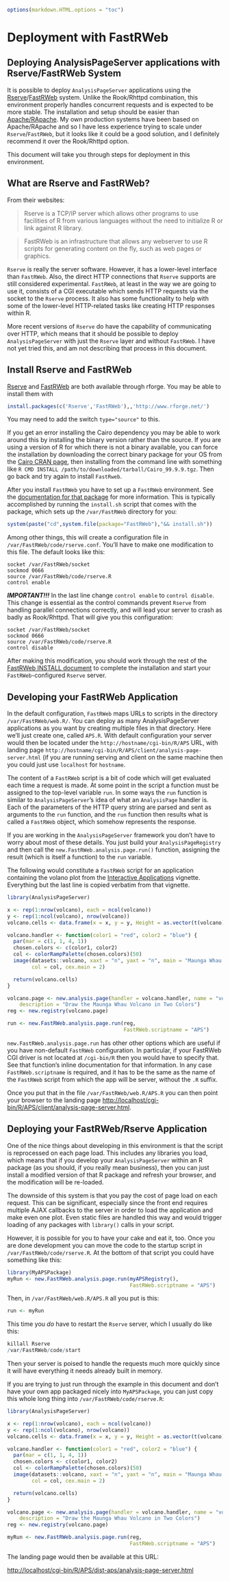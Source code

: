 <!--
%\VignetteEngine{knitr::knitr}
%\VignetteIndexEntry{7. FastRWeb Deployment}
-->

<link rel="stylesheet" type="text/css" href="AnalysisPageServer.css">

```r
options(markdown.HTML.options = "toc")
```

# Deployment with FastRWeb


## Deploying AnalysisPageServer applications with Rserve/FastRWeb System

It is possible to deploy `AnalysisPageServer` applications using the <a href ="http://rforge.net/Rserve/">Rserve</a>/<a href ="http://rforge.net/FastRWeb/">FastRWeb</a> system.
Unlike the Rook/Rhttpd combination, this environment properly handles concurrent
requests and is expected to be more stable. The installation and setup should be easier
than <a href="ApacheDeployment.html">Apache/RApache</a>. My own production systems have been based on Apache/RApache and so
I have less experience trying to scale under `Rserve`/`FastRWeb`, but it looks like it could
be a good solution, and I definitely recommend it over the Rook/Rhttpd option.

This document will take you through steps for deployment in this environment.

## What are Rserve and FastRWeb?

From their websites:

> Rserve is a TCP/IP server which allows other programs to use facilities 
of R from various languages without the need to initialize R or link against R library.

> FastRWeb is an infrastructure that allows any webserver to use 
R scripts for generating content on the fly, such as web pages or graphics.

`Rserve` is really the server software. However, it has a lower-level
interface than `FastRWeb`. Also, the direct HTTP connections that `Rserve` supports are still considered experimental.
`FastRWeb`, at least in the way we are going to use it, consists of a CGI executable
which sends HTTP requests via the socket to the `Rserve` process. It also has some functionality to help with
some of the lower-level HTTP-related tasks like creating HTTP responses within R.

More recent versions of `Rserve` do have the capability of communicating over HTTP, which means that it should be
possible to deploy `AnalysisPageServer` with just the `Rserve` layer and without `FastRWeb`. I have not yet tried
this, and am not describing that process in this document.

## Install Rserve and FastRWeb

<a href ="http://rforge.net/Rserve/">Rserve<a/> and <a href="http://rforge.net/FastRWeb/">FastRWeb</a> are both available
through rforge. You may be able to install them with

```r
install.packages(c('Rserve','FastRWeb'),,'http://www.rforge.net/')
```

You may need to add the switch `type="source"` to this.

If you get an error installing the Cairo dependency you may be able to work around this by installing the binary version rather than the source.
If you are using a version of R for which there is not a binary available, you can force the installation by downloading the correct
binary package for your OS from the [Cairo CRAN page](http://cran.r-project.org/web/packages/Cairo/index.html), then installing from the command
line with something like `R CMD INSTALL /path/to/downloaded/tarball/Cairo_99.9.9.tgz`. Then go back and try again to install `FastRweb`.

After you install `FastRWeb` you have to set up a `FastRWeb` environment. See the [documentation for that package](http://svn.rforge.net/FastRWeb/trunk/INSTALL)
for more information. This is typically accomplished by running the `install.sh` script
that comes with the package, which sets up the `/var/FastRWeb` directory for you:

```r
system(paste("cd",system.file(package="FastRWeb"),"&& install.sh"))
```

Among other things, this will create a configuration file in `/var/FastRWeb/code/rserve.conf`. You'll have to make one modification to this file.
The default looks like this:

```
socket /var/FastRWeb/socket
sockmod 0666
source /var/FastRWeb/code/rserve.R
control enable
```

***IMPORTANT!!!*** In the last line change `control enable` to `control disable`. This change is essential as the control commands prevent `Rserve` from
handling parallel connections correctly, and will lead your server to crash as badly as Rook/Rhttpd. That will give you this configuration:

```
socket /var/FastRWeb/socket
sockmod 0666
source /var/FastRWeb/code/rserve.R
control disable
```


After making this modification, you should work through the rest of the <a href="http://svn.rforge.net/FastRWeb/trunk/INSTALL">FastRWeb INSTALL document</a> to
complete the installation and start your `FastRWeb`-configured `Rserve` server.

## Developing your FastRWeb Application

In the default configuration, `FastRWeb` maps URLs to scripts in the directory `/var/FastRWeb/web.R/`. You can deploy as many AnalysisPageServer applications
as you want by creating multiple files in that directory. Here we'll just create one, called `APS.R`. With default configuration your server would then be located under
the `http://hostname/cgi-bin/R/APS` URL, with landing page `http://hostname/cgi-bin/R/APS/client/analysis-page-server.html` (if you are running serving and client on
the same machine then you could just use `localhost` for `hostname`.

The content of a `FastRWeb` script is a bit of code which will get evaluated each time a request is made. At some point in the script a function
must be assigned to the top-level variable `run`. In some ways the `run` function is similar to `AnalysisPageServer`'s idea of what an `AnalysisPage` handler
is. Each of the parameters of the HTTP query string are parsed and sent as arguments to the `run` function, and the `run` function then results what
is called a `FastRWeb` object, which somehow represents the response.

If you are working in the `AnalysisPageServer` framework you don't have to worry about most of these details. You just build your `AnalysisPageRegistry` and 
then call the `new.FastRWeb.analysis.page.run()` function, assigning the result (which is itself a function) to the `run` variable.

The following would constitute a `FastRWeb` script for an application containing the volano plot from the <a href="InteractiveApps.html">Interactive Applications</a>
vignette. Everything but the last line is copied verbatim from that vignette.

```r
library(AnalysisPageServer)

x <- rep(1:nrow(volcano), each = ncol(volcano))
y <- rep(1:ncol(volcano), nrow(volcano))
volcano.cells <- data.frame(x = x, y = y, Height = as.vector(t(volcano)))

volcano.handler <- function(color1 = "red", color2 = "blue") {
  par(mar = c(1, 1, 4, 1))
  chosen.colors <- c(color1, color2)
  col <- colorRampPalette(chosen.colors)(50)
  image(datasets::volcano, xaxt = "n", yaxt = "n", main = "Maunga Whau Volcano", 
        col = col, cex.main = 2)

  return(volcano.cells)
}

volcano.page <- new.analysis.page(handler = volcano.handler, name = "volcano", 
    description = "Draw the Maunga Whau Volcano in Two Colors")
reg <- new.registry(volcano.page)

run <- new.FastRWeb.analysis.page.run(reg,
                                      FastRWeb.scriptname = "APS")
```

`new.FastRWeb.analysis.page.run` has other other options which are useful if you
have non-default `FastRWeb` configuration. In particular, if your FastRWeb CGI driver
is not located at `/cgi-bin/R` then you would have to specify that. See that function's inline documentation for that information.
In any case `FastRWeb.scriptname` is required, and it has to be the same as the name
of the `FastRWeb` script from which the app will be server, without the `.R` suffix.

Once you put that in the file `/var/FastRWeb/web.R/APS.R` you can then point your
browser to the landing page <a href="http://localhost/cgi-bin/R/APS/client/analysis-page-server.html">http://localhost/cgi-bin/R/APS/client/analysis-page-server.html</a>.

## Deploying your FastRWeb/Rserve Application

One of the nice things about developing in this environment is that the script is
reprocessed on each page load. This includes any libraries you load, which means
that if you develop your `AnalysisPageServer` within an R package (as you should,
if you really mean business), then you can just install a modified version of that
R package and refresh your browser, and the modification will be re-loaded.

The downside of this system is that you pay the cost of page load on each request. This can
be significant, especially since the front end requires multiple AJAX callbacks to
the server in order to load the application and make even one plot. Even static files
are handled this way and would trigger loading of any packages with `library()` calls
in your script.

However, it is possible for you to have your cake and eat it, too. Once you are done development you can
move the code to the startup script in `/var/FastRWeb/code/rserve.R`. At the bottom
of that script you could have something like this:

```r
library(MyAPSPackage)
myRun <- new.FastRWeb.analysis.page.run(myAPSRegistry(),
                                        FastRWeb.scriptname = "APS")
```


Then, in `/var/FastRWeb/web.R/APS.R` all you put is this:

```r
run <- myRun
```

This time you *do* have to restart the `Rserve` server, which I usually do like
this:

```r
killall Rserve
/var/FastRWeb/code/start
```

Then your server is poised to handle the requests much more quickly since it
will have everything it needs already built in memory.

If you are trying to just run through the example in this document and don't have
your own app packaged nicely into `MyAPSPackage`, you can just copy this whole long thing into
`/var/FastRWeb/code/rserve.R`:


```r
library(AnalysisPageServer)

x <- rep(1:nrow(volcano), each = ncol(volcano))
y <- rep(1:ncol(volcano), nrow(volcano))
volcano.cells <- data.frame(x = x, y = y, Height = as.vector(t(volcano)))

volcano.handler <- function(color1 = "red", color2 = "blue") {
  par(mar = c(1, 1, 4, 1))
  chosen.colors <- c(color1, color2)
  col <- colorRampPalette(chosen.colors)(50)
  image(datasets::volcano, xaxt = "n", yaxt = "n", main = "Maunga Whau Volcano", 
        col = col, cex.main = 2)

  return(volcano.cells)
}

volcano.page <- new.analysis.page(handler = volcano.handler, name = "volcano", 
    description = "Draw the Maunga Whau Volcano in Two Colors")
reg <- new.registry(volcano.page)

myRun <- new.FastRWeb.analysis.page.run(reg,
                                        FastRWeb.scriptname = "APS")
```


The landing page would then be available at this URL:

[http://localhost/cgi-bin/R/APS/dist-aps/analysis-page-server.html](http://localhost/cgi-bin/R/APS/dist-aps/analysis-page-server.html)
